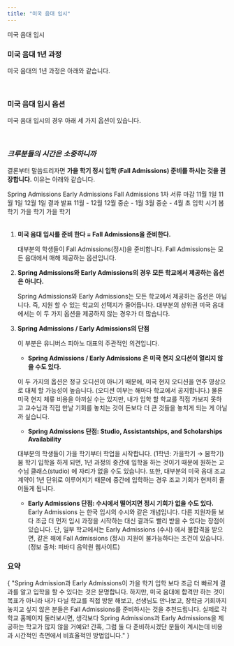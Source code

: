 ```yaml
---
title: "미국 음대 입시"
---
```


<UnderlinedHeading>미국 음대 입시</UnderlinedHeading>

### **미국 음대 1년 과정**

미국 음대의 1년 과정은 아래와 같습니다.

<List>
  <ArrowCard title="가을학기" content="8월 말 - 12월 초" />
  <ArrowCard title="봄방학" content="3주 - 4주" />
  <ArrowCard title="봄학기" content="1월 - 5월 초" />
  <ArrowCard title="여름방학" content="5월 - 8월" />
</List>

<br />

### **미국 음대 입시 옵션**

미국 음대 입시의 경우 아래 세 가지 옵션이 있습니다.

<List>
  <ArrowCard title="Spring Admissions" content="봄 학기 입학" />
  <ArrowCard title="Early Admissions" content="가을 학기 수시 입학" />
  <ArrowCard title="Fall Admissions" content="가을 학기 정시 입학" />
</List>

<br />

### **_크루분들의 시간은 소중하니까_**

결론부터 말씀드리자면 **가을 학기 정시 입학 (Fall Admissions) 준비를 하시는 것을 권장합니다.** 이유는 아래와 같습니다.

<Table>
  <Table.Head>
    <Table.Row>
      <Table.Cell />
      <Table.Cell header>Spring Admissions</Table.Cell>
      <Table.Cell>Early Admissions</Table.Cell>
      <Table.Cell>Fall Admissions</Table.Cell>
    </Table.Row>
  </Table.Head>
  <Table.Body>
    <Table.Row>
      <Table.Cell header>1차 서류 마감</Table.Cell>
      <Table.Cell>11월 1일</Table.Cell>
      <Table.Cell>11월 1일</Table.Cell>
      <Table.Cell>12월 1일</Table.Cell>
    </Table.Row>
    <Table.Row>
      <Table.Cell header>결과 발표</Table.Cell>
      <Table.Cell>11월 - 12월</Table.Cell>
      <Table.Cell>12월 중순 - 1월</Table.Cell>
      <Table.Cell>3월 중순 - 4월 초</Table.Cell>
    </Table.Row>
    <Table.Row>
      <Table.Cell header>입학 시기</Table.Cell>
      <Table.Cell>봄 학기</Table.Cell>
      <Table.Cell>가을 학기</Table.Cell>
      <Table.Cell>가을 학기</Table.Cell>
    </Table.Row>
  </Table.Body>
</Table>

1. **미국 음대 입시를 준비 한다 = Fall Admissions을 준비한다.**

   대부분의 학생들이 Fall Admissions(정시)을 준비합니다. Fall Admissions는 모든 음대에서 매해 제공하는 옵션입니다.

2. **Spring Admissions와 Early Admissions의 경우 모든 학교에서 제공하는 옵션은 아니다.**

   Spring Admissions와 Early Admissions는 모든 학교에서 제공하는 옵션은 아닙니다. 즉, 지원 할 수 있는 학교의 선택지가 줄어듭니다. 대부분의 상위권 미국 음대에서는 이 두 가지 옵션을 제공하지 않는 경우가 더 많습니다.

3. **Spring Admissions / Early Admissions의 단점**

   <ArrowBox>이 부분은 유니버스 피아노 대표의 주관적인 의견입니다.</ArrowBox>

   - **Spring Admissions / Early Admissions 은 미국 현지 오디션이 열리지 않을 수도 있다.**

   이 두 가지의 옵션은 정규 오디션이 아니기 때문에, 미국 현지 오디션을 연주 영상으로 대체 할 가능성이 높습니다. (오디션 여부는 해마다 학교에서 공지합니다.) 물론 미국 현지 체류 비용을 아끼실 수는 있지만, 내가 입학 할 학교를 직접 가보지 못하고 교수님과 직접 만날 기회를 놓치는 것이 돈보다 더 큰 것들을 놓치게 되는 게 아닐까 싶습니다.

   - **Spring Admissions 단점: Studio, Assistantships, and Scholarships Availability**

   대부분의 학생들이 가을 학기부터 학업을 시작합니다. (1학년: 가을학기 → 봄학기) 봄 학기 입학을 하게 되면, 1년 과정의 중간에 입학을 하는 것이기 때문에 원하는 교수님 클래스(studio) 에 자리가 없을 수도 있습니다. 또한, 대부분의 미국 음대 조교 계약이 1년 단위로 이루어지기 때문에 중간에 입학하는 경우 조교 기회가 현저히 줄어들게 됩니다.

   - **Early Admissions 단점: 수시에서 떨어지면 정시 기회가 없을 수도 있다.**
     Early Admissions 는 한국 입시의 수시와 같은 개념입니다. 다른 지원자들 보다 조금 더 먼저 입시 과정을 시작하는 대신 결과도 빨리 받을 수 있다는 장점이 있습니다. 단, 일부 학교에서는 Early Admissions (수시) 에서 불합격을 받으면, 같은 해에 Fall Admissions (정시) 지원이 불가능하다는 조건이 있습니다. (정보 출처: 피바디 음악원 웹사이트)

### 요약

<Snippet>
  {
    "Spring Admission과 Early Admissions이 가을 학기 입학 보다 조금 더 빠르게 결과를 알고 입학을 할 수 있다는 것은 분명합니다. 하지만, 미국 음대에 합격만 하는 것이 목표가 아니라 내가 다닐 학교를 직접 방문 해보고, 선생님도 만나보고, 장학금 기회까지 놓치고 싶지 않은 분들은 Fall Admissions를 준비하시는 것을 추천드립니다. 실제로 각 학교 홈페이지 둘러보시면, 생각보다 Spring Admissions과 Early Admissions을 제공하는 학교가 많지 않을 거예요! 간혹, 그럼 둘 다 준비하시겠단 분들이 계시는데 비용과 시간적인 측면에서 비효율적인 방법입니다."
  }
</Snippet>
